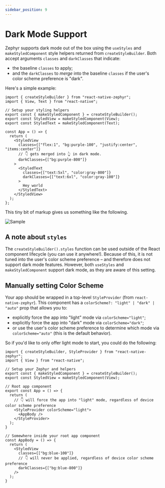 ```yaml
---
sidebar_position: 9
---
```


# Dark Mode Support

Zephyr supports dark mode out of the box using the `useStyles` and `makeStyledComponent` style helpers returned from `createStyleBuilder`. Both accept arguments `classes` and `darkClasses` that indicate:

- the baseline `classes` to apply;
- and the `darkClasses` to _merge_ into the baseline `classes` if the user's color scheme preference is "dark".

Here's a simple example:

```tsx
import { createStyleBuilder } from "react-native-zephyr";
import { View, Text } from "react-native";

// Setup your styling helpers
export const { makeStyledComponent } = createStyleBuilder();
export const StyledView = makeStyledComponent(View);
export const StyledText = makeStyledComponent(Text);

const App = () => {
  return (
    <StyledView
      classes={["flex:1", "bg:purple-100", "justify:center", "items:center"]}
      // 👇 gets merged into 👆 in dark mode.
      darkClasses={["bg:purple-800"]}
    >
      <StyledText
        classes={["text:5xl", "color:gray-800"]}
        darkClasses={["text:6xl", "color:gray-100"]}
      >
        Hey world
      </StyledText>
    </StyledView>
  );
};
```

This tiny bit of markup gives us something like the following.


<div style={{margin: "0px auto", maxWidth: "350px"}}>

  ![Sample](./img/dark-mode.gif)

</div>

## A note about `styles`

The `createStyleBuilder().styles` function can be used outside of the React component lifecycle (you can use it anywhere!). Because of this, it is not tuned into the user's color scheme preference – and therefore does not support dark mode features. However, both `useStyles` and `makeStyledComponent` support dark mode, as they are aware of this setting.

## Manually setting Color Scheme

Your app should be wrapped in a top-level `StyleProvider` (from `react-native-zephyr`). This component has a `colorScheme?: "light" | "dark" | "auto"` prop that allows you to:

- explicitly force the app into "light" mode via `colorScheme="light"`;
- explicitly force the app into "dark" mode via `colorScheme="dark"`;
- or use the user's color scheme preference to determine which mode via `colorScheme="auto"` (this is the default behavior).

So if you'd like to only offer light mode to start, you could do the following:

```tsx
import { createStyleBuilder, StyleProvider } from "react-native-zephyr";
import { View } from "react-native";

// Setup your Zephyr and helpers
export const { makeStyledComponent } = createStyleBuilder();
export const StyledView = makeStyledComponent(View);

// Root app component
export const App = () => {
  return (
    // 👇 will force the app into "light" mode, regardless of device color scheme preference
    <StyleProvider colorScheme="light">
      <AppBody />
    </StyleProvider>
  );
}

// Somewhere inside your root app component
const AppBody = () => {
  return (
    <StyledView
      classes={["bg:blue-100"]}
      // 👇 will never be applied, regardless of device color scheme preference
      darkClasses={["bg:blue-800"]}
    />
  );
}
```
